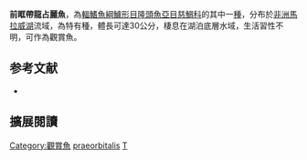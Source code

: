 {{Speciesbox
| name = 前眶帶龍占麗魚
| status = LC
| status_system = IUCN3.1
| image = Taeniolethrinops praeorbitalis.jpg
| image_width = 240px
| genus = Taeniolethrinops
| species = praeorbitalis
| authority = {{le|查爾斯·塔特·里根|Charles Tate Regan|Regan}}, 1922
| synonyms = *''Haplochromis praeorbitalis''<br /><small>Regan, 1922</small>
*''Lethrinops praeorbitalis''<br /><small>Regan, 1922</small>
*''Lethrinops macrorhynchus''<br /><small>Regan, 1922</small>
}}

'''前眶帶龍占麗魚'''，為[[輻鰭魚綱|輻鰭魚綱]][[鱸形目|鱸形目]][[隆頭魚亞目|隆頭魚亞目]][[慈鯛科|慈鯛科]]的其中一[[種|種]]，分布於[[非洲|非洲]][[馬拉威湖|馬拉威湖]]流域，為特有種，體長可達30公分，棲息在湖泊底層水域，生活習性不明，可作為觀賞魚。
==参考文献==
*{{FishBase_species|genus=Taeniolethrinops|species=praeorbitalis |year=2013|month=5}}

== 擴展閱讀 ==
{{refbegin}}
{{wikispecies-inline|Taeniolethrinops praeorbitalis|前眶帶龍占麗魚}}
{{refend}}
{{Taxonbar|from=Q3320156}}

[[Category:觀賞魚|Category:觀賞魚]]
[[Category:帶龍占麗魚屬|praeorbitalis]]
[[Category:1922年描述的魚類|T]]

{{鱸形目小作品}}